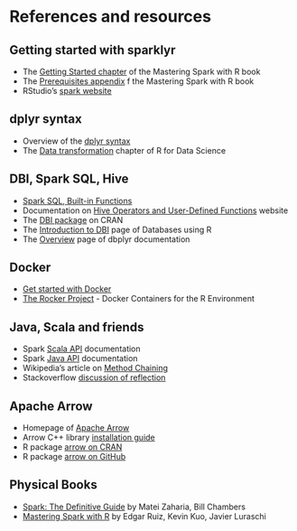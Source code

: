 # References and resources

## Getting started with sparklyr

- The [Getting Started chapter](https://therinspark.com/starting.html) of the Mastering Spark with R book
- The [Prerequisites appendix ](https://therinspark.com/appendix.html#appendix-prerequisites) f the Mastering Spark with R book
- RStudio's [spark website](https://spark.rstudio.com/#installation)

## dplyr syntax

- Overview of the [dplyr syntax](https://dplyr.tidyverse.org/)
- The [Data transformation](https://r4ds.had.co.nz/transform.html) chapter of R for Data Science

## DBI, Spark SQL, Hive

- [Spark SQL, Built-in Functions](https://spark.apache.org/docs/latest/api/sql/index.html)
- Documentation on [Hive Operators and User-Defined Functions](https://cwiki.apache.org/confluence/display/Hive/LanguageManual+UDF) website
- The [DBI package](https://cran.r-project.org/package=DBI) on CRAN
- The [Introduction to DBI](https://db.rstudio.com/dbi/) page of Databases using R
- The [Overview](https://dbplyr.tidyverse.org/) page of dbplyr documentation

## Docker

- [Get started with Docker](https://docs.docker.com/get-started/)
- [The Rocker Project](https://www.rocker-project.org/) - Docker Containers for the R Environment

## Java, Scala and friends

- Spark [Scala API](https://spark.apache.org/docs/latest/api/scala/index.html) documentation
- Spark [Java API](https://spark.apache.org/docs/latest/api/java/index.html) documentation
- Wikipedia's article on [Method Chaining](https://en.wikipedia.org/wiki/Method_chaining)
- Stackoverflow [discussion of reflection](https://stackoverflow.com/questions/37628/what-is-reflection-and-why-is-it-useful)

## Apache Arrow

- Homepage of [Apache Arrow](https://arrow.apache.org/)
- Arrow C++ library [installation guide](https://arrow.apache.org/install/)
- R package [arrow on CRAN](https://cran.r-project.org/package=arrow)
- R package [arrow on GitHub](https://github.com/apache/arrow/tree/master/r)

## Physical Books

- [Spark: The Definitive Guide](https://www.oreilly.com/library/view/spark-the-definitive/9781491912201/) by Matei Zaharia, Bill Chambers
- [Mastering Spark with R](https://www.oreilly.com/library/view/mastering-spark-with/9781492046363/) by Edgar Ruiz, Kevin Kuo, Javier Luraschi

